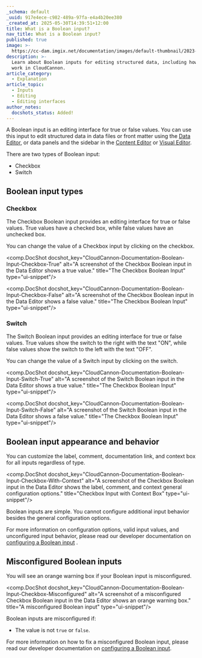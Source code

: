 ```yaml
---
_schema: default
_uuid: 917e4ece-c982-489a-97fa-e4a4b20ee380
_created_at: 2025-05-30T14:39:51+12:00
title: What is a Boolean input?
nav_title: What is a Boolean input?
published: true
image: >-
  https://cc-dam.imgix.net/documentation/images/default-thumbnail/2023-Q4/CloudCannon-Documentation-Thumbnail.png
description: >-
  Learn about Boolean inputs for editing structured data, including how they
  work in CloudCannon.
article_category:
  - Explanation
article_topic:
  - Inputs
  - Editing
  - Editing interfaces
author_notes:
  docshots_status: Added!
---
```

A Boolean input is an editing interface for true or false values. You can use this input to edit structured data in data files or front matter using the [Data Editor](/documentation/articles/the-data-editor/), or data panels and the sidebar in the [Content Editor](/documentation/articles/the-content-editor/) or [Visual Editor](/documentation/articles/the-visual-editor/).

There are two types of Boolean input:

* Checkbox
* Switch

## Boolean input types

### Checkbox

The Checkbox Boolean input provides an editing interface for true or false values. True values have a checked box, while false values have an unchecked box.

You can change the value of a Checkbox input by clicking on the checkbox.

<comp.DocShot docshot_key="CloudCannon-Documentation-Boolean-Input-Checkbox-True" alt="A screenshot of the Checkbox Boolean input in the Data Editor shows a true value." title="The Checkbox Boolean Input" type="ui-snippet"/>

<comp.DocShot docshot_key="CloudCannon-Documentation-Boolean-Input-Checkbox-False" alt="A screenshot of the Checkbox Boolean input in the Data Editor shows a false value." title="The Checkbox Boolean Input" type="ui-snippet"/>

### Switch

The Switch Boolean input provides an editing interface for true or false values. True values show the switch to the right with the text "ON", while false values show the switch to the left with the text "OFF".

You can change the value of a Switch input by clicking on the switch.

<comp.DocShot docshot_key="CloudCannon-Documentation-Boolean-Input-Switch-True" alt="A screenshot of the Switch Boolean input in the Data Editor shows a true value." title="The Checkbox Boolean Input" type="ui-snippet"/>

<comp.DocShot docshot_key="CloudCannon-Documentation-Boolean-Input-Switch-False" alt="A screenshot of the Switch Boolean input in the Data Editor shows a false value." title="The Checkbox Boolean Input" type="ui-snippet"/>

## Boolean input appearance and behavior

You can customize the label, comment, documentation link, and context box for all inputs regardless of type.

<comp.DocShot docshot_key="CloudCannon-Documentation-Boolean-Input-Checkbox-With-Context" alt="A screenshot of the Checkbox Boolean input in the Data Editor shows the label, comment, and context general configuration options." title="Checkbox Input with Context Box" type="ui-snippet"/>

Boolean inputs are simple. You cannot configure additional input behavior besides the general configuration options.

For more information on configuration options, valid input values, and unconfigured input behavior, please read our developer documentation on [configuring a Boolean input](/documentation/articles/configure-a-boolean-input/) .

## Misconfigured Boolean inputs

You will see an orange warning box if your Boolean input is misconfigured.

<comp.DocShot docshot_key="CloudCannon-Documentation-Boolean-Input-Checkbox-Misconfigured" alt="A screenshot of a misconfigured Checkbox Boolean input in the Data Editor shows an orange warning box." title="A misconfigured Boolean input" type="ui-snippet"/>

Boolean inputs are misconfigured if:

* The value is not `true` or `false`.

For more information on how to fix a misconfigured Boolean input, please read our developer documentation on [configuring a Boolean input](/documentation/articles/configure-a-boolean-input/).